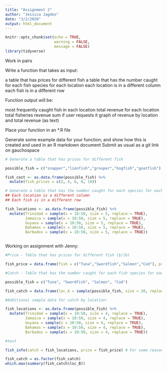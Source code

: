 ```yaml
---
title: "Assignment 2"
author: "Jessica Jagdeo"
date: "3/2/2020"
output: html_document
---
```


```r
knitr::opts_chunk$set(echo = TRUE,
                      warning = FALSE,
                      message = FALSE)
library(tidyverse)
```

Work in pairs

Write a function that takes as input:

a table that has prices for different fish
a table that has the number caught for each fish species for each location
each location is in a different column
each fish is in a different row

Function output will be:

most frequently caught fish in each location
total revenue for each location
total fisheries revenue sum
if user requests it graph of revenue by location and total revenue (as text)

Place your function in an *.R file

Generate some example data for your function; and show how this is created and used in an R markdown document Submit as usual as a git link on gauchospace

```r

# Generate a table that has prices for different fish

possible_fish = c("snapper","lionfish","grouper","hogfish","goatfish")

fish_cost <- as.data.frame(possible_fish) %>% 
  mutate(fish_prices = c(2, 4, 6, 8, 10))

# Generate a table that has the number caught for each species for each location:
## Each location is a different column
## Each fish is in a different row

fish_locations <- as.data.frame(possible_fish) %>% 
  mutate(Trinidad = sample(x = 10:50, size = 5, replace = TRUE),
         Jamaica = sample(x = 10:50, size = 5, replace = TRUE),
         Guyana = sample(x = 10:50, size = 5, replace = TRUE),
         Bahamas = sample(x = 10:50, size = 5, replace = TRUE),
         Barbados = sample(x = 10:50, size = 5, replace = TRUE)) 



```

Working on assignment with Jenny:

```r

#Price - Table that has prices for different fish ($/lb)

fish_price = data.frame(fish = c("Tuna","Swordfish","Salmon","Cod"), price = c(13, 9, 11, 6))

#Catch - Table that has the number caught for each fish species for each location 

possible_fish = c("Tuna", "Swordfish", "Salmon", "Cod")

fish_catch = data.frame(loc_A = sample(possible_fish, size = 20, replace = T), loc_B = sample(possible_fish, size = 20, replace = T), loc_C = sample(possible_fish, size = 20, replace = T))

#Additional sample data for catch by location:

fish_locations <- as.data.frame(possible_fish) %>% 
  mutate(Trinidad = sample(x = 10:50, size = 4, replace = TRUE),
         Jamaica = sample(x = 10:50, size = 4, replace = TRUE),
         Guyana = sample(x = 10:50, size = 4, replace = TRUE),
         Bahamas = sample(x = 10:50, size = 4, replace = TRUE),
         Barbados = sample(x = 10:50, size = 4, replace = TRUE))

#test

fish_info(catch = fish_locations, price = fish_price) # For some reason, it seems to be returning the min fish caught at each location...?

fish_catch = as.factor(fish_catch)
which.max(summary(fish_catch$loc_B))

```

